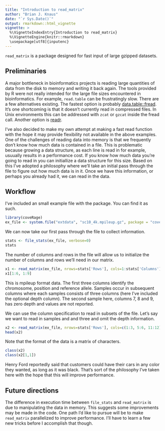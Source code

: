 ```yaml
---
title: "Introduction to read_matrix"
author: "Brian J. Knaus"
date: "`r Sys.Date()`"
output: rmarkdown::html_vignette
vignette: >
  %\VignetteIndexEntry{Introduction to read_matrix}
  %\VignetteEngine{knitr::rmarkdown}
  \usepackage[utf8]{inputenc}
---
```


`read_matrix` is a package designed for fast input of large gzipped datasets.


## Preliminaries


A major bottleneck in bioinformatics projects is reading large quantities of data from the disk to memory and writing it back again.
The tools provided by R were not really intended for the large file sizes encountered in bioinformatics.
For example, `read.table` can be frustratingly slow.
There are a few alternatives existing.
The fastest option is probably [data.table::fread](http://cran.r-project.org/package=data.table).
It's one shortcoming is that it doesn't currently read in compressed files.
In Unix environments this can be addressed with `zcat` or `gzcat` inside the fread call.
Another option is [readr](http://cran.r-project.org/package=readr).


I've also decided to make my own attempt at making a fast read function with the hope it may provide flexibility not available in the above examples.
One of the challenges of reading data into memory is that we frequently don't know how much data is contained in a file.
This is problematic because growing a data structure, as each line is read in for example, usuually results in a performance cost.
If you know how much data you're going to read in you can initiallize a data structure for this size.
Based on this I've adopted a philosophy where we'll take an initial pass through the file to figure out how much data is in it.
Once we have this information, or perhaps you already had it, we can read in the data.


## Workflow

I've included an small example file with the package.
You can find it as such.


```r
library(coveRage)
ex_file <- system.file("extdata", "sc10_4k.mpileup.gz", package = "coveRage")
```


We can now take our first pass through the file to collect information.

```r
stats <- file_stats(ex_file, verbose=0)
stats
```


The number of columns and rows in the file will allow us to initialize the number of columns and rows we'll need in our matrix.

```r
x1 <- read_matrix(ex_file, nrows=stats['Rows'], cols=1:stats['Columns'], verbose=0)
x1[1:6, 1:9]
```



This is mpileup format data.
The first three columns identify the chromosome, position and reference allele.
Samples occur in subsequent columns where each samples consists of three columns (here I've included the optional depth column).
The second sample here, columns 7, 8 and 9, has zero depth and values are not reported.


We can use the column specification to read in subsets of the file.
Let's say we want to read in samples and and three and omit the depth information.



```r
x2 <- read_matrix(ex_file, nrows=stats['Rows'], cols=c(1:3, 5:6, 11:12), verbose=0)
head(x2)
```


Note that the format of the data is a matrix of characters.


```r
class(x2)
class(x2[1,1])
```


Henry Ford reportedly said that customers could have their cars in any color they wanted, as long as it was black.
That's sort of the philosophy I've taken here with the hope that this will improve performance.



## Future directions



The difference in execution time between `file_stats` and `read_matrix` is due to manipulating the data in memory.
This suggests some improvements may be made in the code.
One path I'd like to pursue will be to make `read_matrix` parallelized to improve performance.
I'll have to learn a few new tricks before I accomplish that though.


